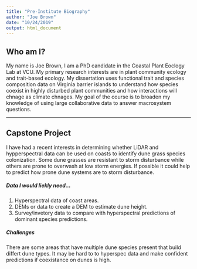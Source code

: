 ```yaml
---
title: "Pre-Institute Biography"
author: "Joe Brown"
date: "10/24/2019"
output: html_document
---
```


## Who am I?

My name is Joe Brown, I am a PhD candidate in the Coastal Plant Eoclogy Lab at VCU. My primary research interests are in plant community ecology and trait-based ecology. My dissertation uses functional trait and species composition data on Virginia barrier islands to understand how species coexist in highly disturbed plant communities and how interactions will chnage as climate chnages. My goal of the course is to broaden my knowledge of using large collaborative data to answer macrosystem questions.

***

## Capstone Project

I have had a recent interests in determining whether LiDAR and hypperspectral data can be used on coasts to identify dune grass species colonization. Some dune grasses are resistant to storm disturbance while others are prone to overwash at low storm energies. If possible it could help to predict how prone dune systems are to storm disturbance.

##### Data I would liekly need...
1. Hyperspectral data of coast areas.
2. DEMs or data to create a DEM to estimate dune height.
3. Survey/invetory data to compare with hyperspectral predictions of dominant species predictions.

##### Challenges
There are some areas that have multiple dune species present that build differt dune types. It may be hard to to hyperspec data and make confident predictions if coexistance on dunes is high.











